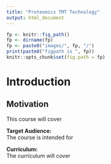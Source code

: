```yaml
---
title: "Proteomics TMT Technology"
output: html_document
---
```


```r
fp <- knitr::fig_path()
fp <- dirname(fp)
fp <- paste0("images/", fp, "/")
print(paste0("figpath is ", fp))
knitr::opts_chunk$set(fig.path = fp)
```

# Introduction

## Motivation
This course will cover

**Target Audience:**  
The course is intended for

**Curriculum:**  
The curriculum will cover
